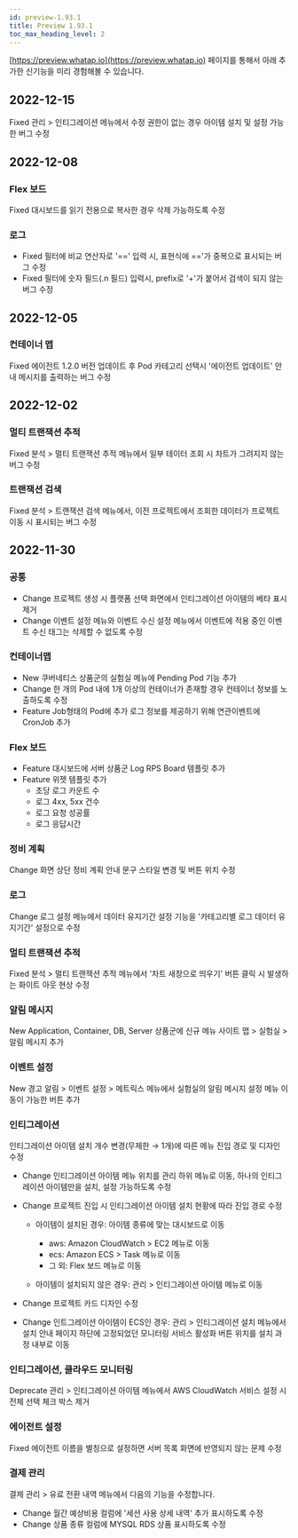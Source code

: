 ```yaml
---
id: preview-1.93.1
title: Preview 1.93.1
toc_max_heading_level: 2
---
```



[https://preview.whatap.io](https://preview.whatap.io) 페이지를 통해서 아래 추가한 신기능을 미리 경험해볼 수 있습니다. 

## 2022-12-15

<Status>Fixed</Status> <UI>관리</UI> > <UI>인티그레이션</UI> 메뉴에서 수정 권한이 없는 경우 아이템 설치 및 설정 가능한 버그 수정

## 2022-12-08

### Flex 보드

<Status>Fixed</Status> 대시보드를 읽기 전용으로 복사한 경우 삭제 가능하도록 수정

### 로그

* <Status>Fixed</Status> 필터에 비교 연산자로 '==' 입력 시, 표현식에 =='가 중복으로 표시되는 버그 수정
* <Status>Fixed</Status> 필터에 숫자 필드(.n 필드) 입력시, prefix로 '+'가 붙어서 검색이 되지 않는 버그 수정

## 2022-12-05

### 컨테이너 맵

<Status>Fixed</Status> 에이전트 1.2.0 버전 업데이트 후 Pod 카테고리 선택시 '에이전트 업데이트' 안내 메시지를 출력하는 버그 수정

## 2022-12-02

### 멀티 트랜잭션 추적

<Status>Fixed</Status> <UI>분석</UI> > <UI>멀티 트랜잭션 추적</UI> 메뉴에서 일부 테이터 조회 시 차트가 그려지지 않는 버그 수정

### 트랜잭션 검색

<Status>Fixed</Status> <UI>분석</UI> > <UI>트랜잭션 검색</UI> 메뉴에서, 이전 프로젝트에서 조회한 데이터가 프로젝트 이동 시 표시되는 버그 수정

## 2022-11-30

### 공통

- <Status>Change</Status> 프로젝트 생성 시 플랫폼 선택 화면에서 인티그레이션 아이템의 베타 표시 제거
- <Status>Change</Status> <UI>이벤트 설정</UI> 메뉴와 <UI>이벤트 수신 설정</UI> 메뉴에서 이벤트에 적용 중인 <UI>이벤트 수신 태그</UI>는 삭제할 수 없도록 수정

### 컨테이너맵

- <Status>New</Status> 쿠버네티스 상품군의 실험실 메뉴에 <UI>Pending Pod</UI> 기능 추가
- <Status>Change</Status> 한 개의 Pod 내에 1개 이상의 컨테이너가 존재할 경우 컨테이너 정보를 노출하도록 수정
- <Status>Feature</Status> Job형태의 Pod에 추가 로그 정보를 제공하기 위해 연관이벤트에 CronJob 추가

### Flex 보드

- <Status>Feature</Status> 대시보드에 서버 상품군 Log RPS Board 템플릿 추가
- <Status>Feature</Status> 위젯 템플릿 추가
  * 초당 로그 카운트 수
  * 로그 4xx, 5xx 건수
  * 로그 요청 성공률
  * 로그 응답시간

### 정비 계획

<Status>Change</Status> 화면 상단 정비 계획 안내 문구 스타일 변경 및 버튼 위치 수정

### 로그

<Status>Change</Status> 로그 설정 메뉴에서 데이터 유지기간 설정 기능을 '카테고리별 로그 데이터 유지기간' 설정으로 수정

### 멀티 트랜잭션 추적

<Status>Fixed</Status> <UI>분석</UI> > <UI>멀티 트랜잭션 추적</UI> 메뉴에서 '차트 새창으로 띄우기' 버튼 클릭 시 발생하는 화이트 아웃 현상 수정

### 알림 메시지

<Status>New</Status> Application, Container, DB, Server 상품군에 신규 메뉴 <UI>사이트 맵</UI> > <UI>실험실</UI> > <UI>알림 메시지</UI> 추가

### 이벤트 설정

<Status>New</Status> <UI>경고 알림</UI> > <UI>이벤트 설정</UI> > <UI>메트릭스</UI> 메뉴에서 실험실의 <UI>알림 메시지 설정</UI> 메뉴 이동이 가능한 버튼 추가

### 인티그레이션

인티그레이션 아이템 설치 개수 변경(무제한 → 1개)에 따른 메뉴 진입 경로 및 디자인 수정

- <Status>Change</Status> <UI>인티그레이션 아이템</UI> 메뉴 위치를 <UI>관리</UI> 하위 메뉴로 이동, 하나의 인티그레이션 아이템만을 설치, 설정 가능하도록 수정

- <Status>Change</Status> 프로젝트 진입 시 인티그레이션 아이템 설치 현황에 따라 진입 경로 수정

  * 아이템이 설치된 경우: 아이템 종류에 맞는 대시보드로 이동
    * aws: <UI>Amazon CloudWatch</UI> > <UI>EC2</UI> 메뉴로 이동
    * ecs: <UI>Amazon ECS</UI> > <UI>Task</UI> 메뉴로 이동
    * 그 외: <UI>Flex 보드</UI> 메뉴로 이동

  * 아이템이 설치되지 않은 경우: <UI>관리</UI> > <UI>인티그레이션 아이템</UI> 메뉴로 이동

- <Status>Change</Status> 프로젝트 카드 디자인 수정

- <Status>Change</Status> 인트그레이션 아이템이 ECS인 경우: <UI>관리</UI> > <UI>인티그레이션 설치</UI> 메뉴에서 <UI>설치 안내</UI> 페이지 하단에 고정되었던 <UI>모니터링 서비스 활성화</UI> 버튼 위치를 설치 과정 내부로 이동

### 인티그레이션, 클라우드 모니터링

<Status>Deprecate</Status> <UI>관리</UI> > <UI>인티그레이션 아이템</UI> 메뉴에서 <UI>AWS CloudWatch</UI> 서비스 설정 시 <UI>전체 선택</UI> 체크 박스 제거

### 에이전트 설정

<Status>Fixed</Status> 에이전트 이름을 별칭으로 설정하면 서버 목록 화면에 반영되지 않는 문제 수정

### 결제 관리

<UI>결제 관리</UI> > <UI>유료 전환 내역</UI> 메뉴에서 다음의 기능을 수정합니다.

- <Status>Change</Status> <UI>월간 예상비용</UI> 컬럼에 '세션 사용 상세 내역' 추가 표시하도록 수정
- <Status>Change</Status> <UI>상품 종류</UI> 컬럼에 MYSQL RDS 상품 표시하도록 수정